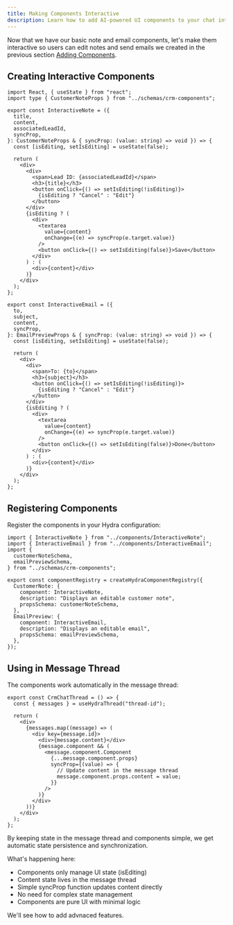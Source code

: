 ```yaml
---
title: Making Components Interactive
description: Learn how to add AI-powered UI components to your chat interface.
---
```


Now that we have our basic note and email components, let's make them interactive so users can edit notes and send emails we created in the previous section [Adding Components](/vnext/ai-assistant-quickstart/adding-components).

## Creating Interactive Components

```tsx title="src/components/InteractiveNote.tsx"
import React, { useState } from "react";
import type { CustomerNoteProps } from "../schemas/crm-components";

export const InteractiveNote = ({
  title,
  content,
  associatedLeadId,
  syncProp,
}: CustomerNoteProps & { syncProp: (value: string) => void }) => {
  const [isEditing, setIsEditing] = useState(false);

  return (
    <div>
      <div>
        <span>Lead ID: {associatedLeadId}</span>
        <h3>{title}</h3>
        <button onClick={() => setIsEditing(!isEditing)}>
          {isEditing ? "Cancel" : "Edit"}
        </button>
      </div>
      {isEditing ? (
        <div>
          <textarea
            value={content}
            onChange={(e) => syncProp(e.target.value)}
          />
          <button onClick={() => setIsEditing(false)}>Save</button>
        </div>
      ) : (
        <div>{content}</div>
      )}
    </div>
  );
};

export const InteractiveEmail = ({
  to,
  subject,
  content,
  syncProp,
}: EmailPreviewProps & { syncProp: (value: string) => void }) => {
  const [isEditing, setIsEditing] = useState(false);

  return (
    <div>
      <div>
        <span>To: {to}</span>
        <h3>{subject}</h3>
        <button onClick={() => setIsEditing(!isEditing)}>
          {isEditing ? "Cancel" : "Edit"}
        </button>
      </div>
      {isEditing ? (
        <div>
          <textarea
            value={content}
            onChange={(e) => syncProp(e.target.value)}
          />
          <button onClick={() => setIsEditing(false)}>Done</button>
        </div>
      ) : (
        <div>{content}</div>
      )}
    </div>
  );
};
```

## Registering Components

Register the components in your Hydra configuration:

```tsx title="src/config/hydraConfig.ts"
import { InteractiveNote } from "../components/InteractiveNote";
import { InteractiveEmail } from "../components/InteractiveEmail";
import {
  customerNoteSchema,
  emailPreviewSchema,
} from "../schemas/crm-components";

export const componentRegistry = createHydraComponentRegistry({
  CustomerNote: {
    component: InteractiveNote,
    description: "Displays an editable customer note",
    propsSchema: customerNoteSchema,
  },
  EmailPreview: {
    component: InteractiveEmail,
    description: "Displays an editable email",
    propsSchema: emailPreviewSchema,
  },
});
```

## Using in Message Thread

The components work automatically in the message thread:

```tsx title="src/components/CrmChatThread.tsx"
export const CrmChatThread = () => {
  const { messages } = useHydraThread("thread-id");

  return (
    <div>
      {messages.map((message) => (
        <div key={message.id}>
          <div>{message.content}</div>
          {message.component && (
            <message.component.Component
              {...message.component.props}
              syncProp={(value) => {
                // Update content in the message thread
                message.component.props.content = value;
              }}
            />
          )}
        </div>
      ))}
    </div>
  );
};
```

<Callout>
  By keeping state in the message thread and components simple, we get automatic
  state persistence and synchronization.
</Callout>

What's happening here:

- Components only manage UI state (isEditing)
- Content state lives in the message thread
- Simple syncProp function updates content directly
- No need for complex state management
- Components are pure UI with minimal logic

<Callout title="Next Steps">We'll see how to add advnaced features.</Callout>
